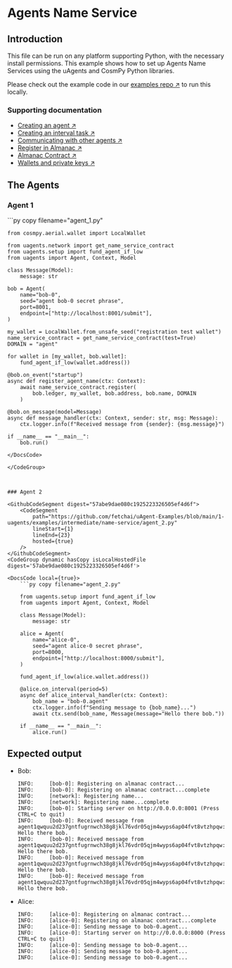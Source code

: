 
# Agents Name Service

## Introduction

This file can be run on any platform supporting Python, with the necessary install permissions. This example shows how to set up Agents Name Services using the uAgents and CosmPy Python libraries.

Please check out the example code in our [examples repo ↗️](https://github.com/fetchai/uAgent-Examples/tree/main/1-uagents/examples/intermediate/name-service) to run this locally.

### Supporting documentation

- [Creating an agent ↗️](/guides/agents/create-a-uagent)
- [Creating an interval task ↗️](/guides/agents/interval-task)
- [Communicating with other agents ↗️](/guides/agents/communicating-with-other-agents)
- [Register in Almanac ↗️](/guides/agents/register-in-almanac)
- [Almanac Contract ↗️](/references/contracts/uagents-almanac/almanac-overview)
- [Wallets and private keys ↗️](/guides/fetch-network/cosmpy/creating-wallet)

## The Agents

### Agent 1

<GithubCodeSegment digest="333a40f59d10fc642b6a1559f0e767eb">
    <CodeSegment
        path="https://github.com/fetchai/uAgent-Examples/blob/main/1-uagents/examples/intermediate/name-service/agent_1.py"
        lineStart={1}
        lineEnd={35}
        hosted={true}
    />
</GithubCodeSegment>
<CodeGroup dynamic hasCopy isLocalHostedFile digest='333a40f59d10fc642b6a1559f0e767eb'>

<DocsCode local={true}>
	```py copy filename="agent_1.py"

	from cosmpy.aerial.wallet import LocalWallet
	 
	from uagents.network import get_name_service_contract
	from uagents.setup import fund_agent_if_low
	from uagents import Agent, Context, Model
	 
	class Message(Model):
	    message: str
	 
	bob = Agent(
	    name="bob-0",
	    seed="agent bob-0 secret phrase",
	    port=8001,
	    endpoint=["http://localhost:8001/submit"],
	)
	 
	my_wallet = LocalWallet.from_unsafe_seed("registration test wallet")
	name_service_contract = get_name_service_contract(test=True)
	DOMAIN = "agent"
	 
	for wallet in [my_wallet, bob.wallet]:
	    fund_agent_if_low(wallet.address())
	 
	@bob.on_event("startup")
	async def register_agent_name(ctx: Context):
	    await name_service_contract.register(
	        bob.ledger, my_wallet, bob.address, bob.name, DOMAIN
	    )
	 
	@bob.on_message(model=Message)
	async def message_handler(ctx: Context, sender: str, msg: Message):
	    ctx.logger.info(f"Received message from {sender}: {msg.message}")
	 
	if __name__ == "__main__":
	    bob.run()

```
</DocsCode>

</CodeGroup>



### Agent 2

<GithubCodeSegment digest="57abe9dae080c1925223326505ef4d6f">
    <CodeSegment
        path="https://github.com/fetchai/uAgent-Examples/blob/main/1-uagents/examples/intermediate/name-service/agent_2.py"
        lineStart={1}
        lineEnd={23}
        hosted={true}
    />
</GithubCodeSegment>
<CodeGroup dynamic hasCopy isLocalHostedFile digest='57abe9dae080c1925223326505ef4d6f'>

<DocsCode local={true}>
	```py copy filename="agent_2.py"

	from uagents.setup import fund_agent_if_low
	from uagents import Agent, Context, Model
	 
	class Message(Model):
	    message: str
	 
	alice = Agent(
	    name="alice-0",
	    seed="agent alice-0 secret phrase",
	    port=8000,
	    endpoint=["http://localhost:8000/submit"],
	)
	 
	fund_agent_if_low(alice.wallet.address())
	 
	@alice.on_interval(period=5)
	async def alice_interval_handler(ctx: Context):
	    bob_name = "bob-0.agent"
	    ctx.logger.info(f"Sending message to {bob_name}...")
	    await ctx.send(bob_name, Message(message="Hello there bob."))
	 
	if __name__ == "__main__":
	    alice.run()

```
</DocsCode>

</CodeGroup>



## Expected output

- Bob:

    ```
    INFO:     [bob-0]: Registering on almanac contract...
    INFO:     [bob-0]: Registering on almanac contract...complete
    INFO:     [network]: Registering name...
    INFO:     [network]: Registering name...complete
    INFO:     [bob-0]: Starting server on http://0.0.0.0:8001 (Press CTRL+C to quit)
    INFO:     [bob-0]: Received message from agent1qwquu2d237gntfugrnwch38g8jkl76vdr05qjm4wyps6ap04fvt8vtzhpqw: Hello there bob.
    INFO:     [bob-0]: Received message from agent1qwquu2d237gntfugrnwch38g8jkl76vdr05qjm4wyps6ap04fvt8vtzhpqw: Hello there bob.
    INFO:     [bob-0]: Received message from agent1qwquu2d237gntfugrnwch38g8jkl76vdr05qjm4wyps6ap04fvt8vtzhpqw: Hello there bob.
    INFO:     [bob-0]: Received message from agent1qwquu2d237gntfugrnwch38g8jkl76vdr05qjm4wyps6ap04fvt8vtzhpqw: Hello there bob.
    ```
- Alice:

    ```
    INFO:     [alice-0]: Registering on almanac contract...
    INFO:     [alice-0]: Registering on almanac contract...complete
    INFO:     [alice-0]: Sending message to bob-0.agent...
    INFO:     [alice-0]: Starting server on http://0.0.0.0:8000 (Press CTRL+C to quit)
    INFO:     [alice-0]: Sending message to bob-0.agent...
    INFO:     [alice-0]: Sending message to bob-0.agent...
    INFO:     [alice-0]: Sending message to bob-0.agent...
    ```
